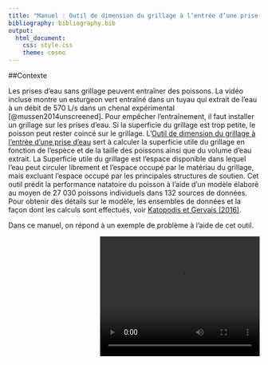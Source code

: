 ```yaml
---
title: "Manuel : Outil de dimension du grillage à l’entrée d’une prise d’eau"
bibliography: bibliography.bib
output: 
  html_document:
    css: style.css
    theme: cosmo
---
```


<!-- Google Analytics Script -->
<script>
  (function(i,s,o,g,r,a,m){i['GoogleAnalyticsObject']=r;i[r]=i[r]||function(){
  (i[r].q=i[r].q||[]).push(arguments)},i[r].l=1*new Date();a=s.createElement(o),
  m=s.getElementsByTagName(o)[0];a.async=1;a.src=g;m.parentNode.insertBefore(a,m)
  })(window,document,'script','https://www.google-analytics.com/analytics.js','ga');

  ga('create', 'UA-88888600-1', 'auto');
  ga('send', 'pageview');

</script>

##Contexte

Les prises d’eau sans grillage peuvent entraîner des poissons. La vidéo incluse montre un esturgeon vert entraîné dans un tuyau qui extrait de l’eau à un débit de 570 L/s dans un chenal expérimental [@mussen2014unscreened]. Pour empêcher l’entraînement, il faut installer un grillage sur les prises d’eau. Si la superficie du grillage est trop petite, le poisson peut rester coincé sur le grillage. L’[Outil de dimension du grillage à l’entrée d’une prise d’eau](http://www.fishprotectiontools.ca/fr/prisedeau.html) sert à calculer la superficie utile du grillage en fonction de l’espèce et de la taille des poissons ainsi que du volume d’eau extrait. La Superficie utile du grillage est l’espace disponible dans lequel l’eau peut circuler librement et l’espace occupé par le matériau du grillage, mais excluant l’espace occupé par les principales structures de soutien. Cet outil prédit la performance natatoire du poisson à l’aide d’un modèle élaboré au moyen de 27 030 poissons individuels dans 132 sources de données. Pour obtenir des détails sur le modèle, les ensembles de données et la façon dont les calculs sont effectués, voir [Katopodis et Gervais (2016)](http://www.dfo-mpo.gc.ca/csas-sccs/Publications/ResDocs-DocRech/2016/2016_002-fra.html).

Dans ce manuel, on répond à un exemple de problème à l’aide de cet outil.

<video controls="controls" width = "320" height = "240"
  name = "Video Name" src = EntrainedSturgeon.mp4
  style="float:right;margin-left:10px"frameborder="0">
  
##Exemple de question

Un promoteur veut extraire de l’eau à un débit de 100 L/s d’un étang à proximité. L’étang est l’habitat d’achigans à petite bouche, de perchaudes et de grands brochets. On propose une prise d’eau cylindrique à extrémités solides et un grillage de fils métalliques triangulaires nº 60 autour du cylindre. Quelles doivent être les dimensions du grillage d’entrée?

###Étapes

A.  Déterminer la superficie utile du grillage nécessaire.
B.  Déterminer les dimensions du grillage.

#### A. Déterminer la superficie utile du grillage

Faire les étapes suivantes à l’aide de l’[Outil de dimension du grillage à l’entrée d’une prise d’eau](http://www.fishprotectiontools.ca/fr/prisedeau.html)

1.	Dans le menu déroulant « Sélectionner le poisson par : », choisir « Groupe ».
2.	Sous « Sélectionner les groupes : », cocher les cases « Poisson-chat et malachigan », « Brochet » et « Saumon et doré jaune ».
3.	Entrer « 100 » dans la boîte « Débit d’entrée (L/s) : ».

Une fois ces étapes effectuées, l’outil indique qu’une superficie utile de grillage de 1,82 m^2^ est nécessaire. L’outil devrait apparaître comme suit :

<iframe id="nestedIFrame" src="http://www.fishprotectiontools.ca/fr/prisedeau/?_inputs_&CatfishSunfish=true&Anguilles=false&EoP_CName=%22Brook%20trout%22&EoP_flowrate=100&EoP_l=25&EoP_Selecter=%220%22&EoP_SName=%22Salvelinus%20fontinalis%22&EoP_time=10&Harengs=false&Brochets=true&SalmonWalleye=true&Esturgeons=false" width="100%" frameBorder="0" scrolling="no"></iframe>

<!-- Load JS to automatically resize iframe depending on height of shiny app  -->
<script src="http://ajax.googleapis.com/ajax/libs/jquery/1.11.0/jquery.min.js"></script>
<script type="text/javascript" src="./JS/ie8.polyfils.min.js"></script>
<script type="text/javascript" src="./JS/iframeResizer.min.js"></script>
<script type="text/javascript">
   iFrameResize({heightCalculationMethod: "lowestElement"});
</script>

####B. Déterminer les dimensions du grillage

Dans le cas d’un grillage cylindrique à extrémités solides, où le grillage est autour du cylindre, on utilise la formule suivante :

$$Superficie = \pi DL$$
Les dimensions inconnues sont le diamètre (D) et la longueur (L). On détermine ces dimensions en choisissant une valeur pour l’une d’entre elles et en résolvant l’équation pour l’autre. Si le diamètre fait 0,60 m, la longueur sera :

$$
\begin{aligned}
  1.82\text{ m}^2 &= \pi (0.60 \text{ m})L \\
  1.82\text{ m}^2 &= (1.89\text{ m})L \\
  L &= 1.82\text{ m}^2 \div 1.89 \text{ m} \\
  L &= 0.96\text{ m}^2
\end{aligned}
$$

###Solution

Un grillage cylindrique régulièrement nettoyé de 0,60 m de diamètre et de 0,96 m de long respecterait les critères de conception. Il importe de noter que les dimensions représentent seulement la superficie du grillage; elles n’incluent pas toute portion du grillage qui pourrait être bloquée par un cadre, etc.

##Options avancées

Le fait de cliquer la case à cocher « Afficher les options avancées » offre un contrôle grandement supérieur par rapport aux [Lignes directrices de 1995](http://publications.gc.ca/collections/Collection/Fs23-270-2004F.pdf), notamment la capacité de modifier la durée nécessaire pour qu’un poisson s’éloigne de la surface d’un grillage, la capacité de diminuer la proportion de poissons protégées à moins de 97,5 % et la capacité d’augmenter la longueur du poisson près de la prise d’eau. Dans la plupart des cas, il ne faut pas modifier ces valeurs par rapport aux valeurs par défaut.

##Renseignements supplémentaires

Sous le tableau, une ligne de texte affiche la vitesse d’approche nominale en m/s. Cette information peut s’avérer utile quand on utilise la calculatrice de dimension du grillage à l’entrée d’une prise d’eau en conjonction avec les règlements provinciaux ou pour vérifier si le grillage fonctionne correctement une fois installé.
L’outil de dimension du grillage à l’entrée d’une prise d’eau peut servir à calculer la superficie utile du grillage nécessaire pour prévenir la majorité de l’entraînement et de l’impaction à l’aide du débit d’entrée seulement. Pour ce faire, s’assurer que tous les groupes sont sélectionnés et que le mode est réglé à « base ». Entrer le débit d’entrée et la superficie utile du grillage empêchera l’entraînement et l’impaction de tous les poissons plus grands que 25 mm au niveau de la prise d’eau. Il est important de se rappeler que ces grillages ne protègent que très peu le plancton, par exemple les poissons en premier stade biologique, contre l’entraînement ou l’impaction.


###Références
